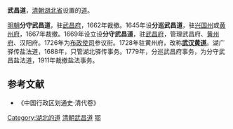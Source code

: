 '''武昌道'''，[[清朝|清朝]][[湖北省_(清)|湖北省]]设置的[[道_(行政区划)|道]]。

[[明朝|明朝]]'''分守武昌道'''，驻[[武昌府|武昌府]]，1662年裁撤。1645年设'''分巡武昌道'''，驻[[兴国州|兴国州]]或[[黄州府|黄州府]]，1667年裁撤。1669年设立设'''分守武昌道'''，驻[[武昌府|武昌府]]，管理武昌府、[[黄州府|黄州府]]、汉阳府。1726年为[[布政使司|布政使司]]参议衔。1728年驻黄州府，改称'''[[漢黃德道|武汉黄道]]'''。湖广驿传盐法道，1688年，只管湖北驿传事务。1779年，分巡武昌府事务，为分守武昌盐法道，1911年裁撤盐法事务。

==参考文献==
* 《中国行政区划通史·清代卷》

{{清朝巡守道|nocat}}
{{清朝湖北省行政區劃|nocat}}
[[Category:湖北的道|Category:湖北的道]]
[[Category:清朝武昌道|]]
[[Category:清朝的道|鄂]]